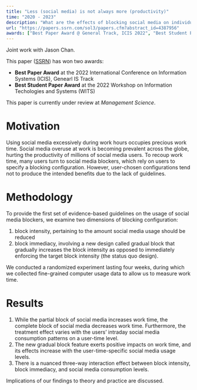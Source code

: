 ```yaml
---
title: "Less (social media) is not always more (productivity)"
time: "2020 - 2023"
description: "What are the effects of blocking social media on individuals' productivity? It may be more complex than you think."
url: "https://papers.ssrn.com/sol3/papers.cfm?abstract_id=4387956"
awards: ["Best Paper Award @ General Track, ICIS 2022", "Best Student Paper Award @ WITS 2022"]
---
```


Joint work with Jason Chan.

This paper ([SSRN](https://papers.ssrn.com/sol3/papers.cfm?abstract_id=4387956)) has won two awards:
- **Best Paper Award** at the 2022 International Conference on Information Systems (ICIS), Genearl IS Track
- **Best Student Paper Award** at the 2022 Workshop on Information Techologies and Systems (WITS)

This paper is currently under review at *Management Science*.

# Motivation

Using social media excessively during work hours occupies precious work time. Social media overuse at work is becoming prevalent across the globe, hurting the productivity of millions of social media users. To recoup work time, many users turn to social media blockers, which rely on users to specify a blocking configuration. However, user-chosen configurations tend not to produce the intended benefits due to the lack of guidelines.

# Methodology

To provide the first set of evidence-based guidelines on the usage of social media blockers, we examine two dimensions of blocking configuration:

1. block intensity, pertaining to the amount social media usage should be reduced
2. block immediacy, involving a new design called gradual block that gradually increases the block intensity as opposed to immediately enforcing the target block intensity (the status quo design).

We conducted a randomized experiment lasting four weeks, during which we collected fine-grained computer usage data to allow us to measure work time.

# Results

1. While the partial block of social media increases work time, the complete block of social media decreases work time. Furthermore, the treatment effect varies with the users’ intraday social media consumption patterns on a user-time level.
2. The new gradual block feature exerts positive impacts on work time, and its effects increase with the user-time-specific social media usage levels.
3. There is a nuanced three-way interaction effect between block intensity, block immediacy, and social media consumption levels.

Implications of our findings to theory and practice are discussed.